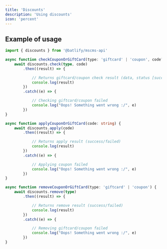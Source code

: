 ```yaml
---
title: 'Discounts'
description: 'Using discounts'
icon: 'percent'
---
```


## Example of usage
```ts
import { discounts } from '@batlify/mscms-api'

async function checkCouponOrGiftCard(type: 'giftcard' | 'coupon', code?: string) {
    await discounts.check(type, code)
        .then((result) => {

            // Returns giftcard/coupon check result (data, status [success/failed])
            console.log(result)
        })
        .catch((e) => {

            // Checking giftcard/coupon failed
            console.log("Oops! Something went wrong :/", e)
        })
}

async function applyCouponOrGiftCard(code: string) {
    await discounts.apply(code)
        .then((result) => {

            // Returns apply result (success/failed)
            console.log(result)
        })
        .catch((e) => {

            // Applying coupon failed
            console.log("Oops! Something went wrong :/", e)
        })
}

async function removeCouponOrGiftCard(type: 'giftcard' | 'coupon') {
    await discounts.remove(type)
        .then((result) => {

            // Returns remove result (success/failed)
            console.log(result)
        })
        .catch((e) => {

            // Removing giftcard/coupon failed
            console.log("Oops! Something went wrong :/", e)
        })
}
```
